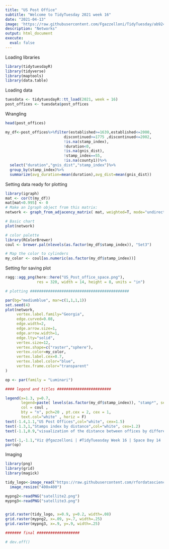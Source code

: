 ```yaml
---
title: "US Post Office"
subtitle: "Welcome to TidyTuesday 2021 week 16"
date: "2021-04-13"
image: 'https://raw.githubusercontent.com/Fgazzelloni/TidyTuesday/ab924a20bbe270bab306f4b13df0daaa6e53ffeb/data/2021/w16_US_Post_office/w16_US_Post_office.png'
description: "Networks"
output: html_document
execute: 
  eval: false
---
```


Loading libraries
```r
library(tidytuesdayR)
library(tidyverse)
library(maptools)
library(data.table)
```

Loading data

```r
tuesdata <- tidytuesdayR::tt_load(2021, week = 16)
post_offices <- tuesdata$post_offices
```

Wrangling

```r
head(post_offices)
```


```r
my_df<-post_offices%>%filter(established>=1639,established<=2000,
                          discontinued>=1775 ,discontinued<=2002,
                          !is.na(stamp_index),
                          !duration<0,
                          !is.na(gnis_dist),
                          !stamp_index==55,
                          !is.na(county1))%>%
  select("duration","gnis_dist","stamp_index")%>%
  group_by(stamp_index)%>%
  summarize(avg_duration=mean(duration),avg_dist=mean(gnis_dist))
```

Setting data ready for plotting
```r
library(igraph)
mat <- cor(t(my_df))
mat[mat<0.995] <- 0
# Make an Igraph object from this matrix:
network <- graph_from_adjacency_matrix( mat, weighted=T, mode="undirected", diag=F)

# Basic chart
plot(network)
```


```r
# color palette
library(RColorBrewer)
coul <- brewer.pal(nlevels(as.factor(my_df$stamp_index)), "Set3")

# Map the color to cylinders
my_color <- coul[as.numeric(as.factor(my_df$stamp_index))]
```

Setting for saving plot
```r
ragg::agg_png(here::here("US_Post_office_space.png"),
              res = 320, width = 14, height = 8, units = "in")

# plotting ############################################

par(bg="mediumblue", mar=c(1,1,1,1))
set.seed(4)
plot(network, 
     vertex.label.family="Georgia", 
     edge.curved=0.08,
     edge.width=2,                                 
     edge.arrow.size=1,                       
     edge.arrow.width=1,                          
     edge.lty="solid",
     vertex.size=12,
     vertex.shape=c("raster","sphere"), 
     vertex.color=my_color, 
     vertex.label.cex=0.7,
     vertex.label.color="blue",
     vertex.frame.color="transparent"
)

op <- par(family = "Luminari")

#### legend and titles ########################

legend(x=1.3, y=0.7, 
       legend=paste( levels(as.factor(my_df$stamp_index)), "stamp*", sep="*"), 
       col = coul , 
       bty = "n", pch=20 , pt.cex = 2, cex = 1,
       text.col="white" , horiz = F)
text(-1.4,1.1,"US Post Offices",col="white", cex=1.5)
text(-1.3,1,"Stamps index by distance",col="white", cex=1.2)
text(-1.1,0.9,"visualization of the distance between offices by different stamps index",col="white", cex=0.8)

text(-1,-1.1,"Viz @fgazzelloni | #TidyTueasday Week 16 | Space Day 14 | DataSource: Harvard Dataverse",col="white", cex=0.8)
par(op)
```

Imaging
```r
library(png)
library(grid)
library(magick)

tidy_logo<-image_read("https://raw.githubusercontent.com/rfordatascience/tidytuesday/master/static/plot_logo.png") %>%
  image_resize("400x400")

mypng2<-readPNG("satellite2.png")
mypng3<-readPNG("satellite3.png")


grid.raster(tidy_logo, x=0.9, y=0.2, width=.08)
grid.raster(mypng2, x=.09, y=.7, width=.25)
grid.raster(mypng3, x=.9, y=.9, width=.25)

####### final ###################

# dev.off()
```

